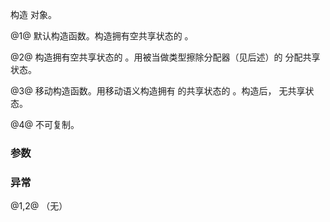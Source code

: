 {{cpp/experimental/promise/title|promise {{mark since libfund_ts}}}}
{{cpp/experimental/lib extensions/pmr/navbar}}
{{dcl begin}}
{{dcl|num=1|since=libfund_ts|
promise();
}}
{{dcl|num=2|since=libfund_ts|
template&lt; class Alloc &gt;
promise( std::allocator_arg_t, const Alloc&amp; alloc );
}}
{{dcl|num=3|since=libfund_ts|
promise( promise&amp;&amp; other ) noexcept;
}}
{{dcl|num=4|since=libfund_ts|1=
promise( const promise&amp; other ) = delete;
}}
{{dcl end}}

构造 {{tt|std::experimental::promise}} 对象。

@1@ 默认构造函数。构造拥有空共享状态的 {{tt|promise}}。

@2@ 构造拥有空共享状态的 {{tt|promise}}。用被当做类型擦除分配器（见后述）的 {{c|alloc}} 分配共享状态。

@3@ 移动构造函数。用移动语义构造拥有 {{c|other}} 的共享状态的 {{tt|promise}}。构造后，{{c|other}} 无共享状态。

@4@ {{tt|std::experimental::promise}} 不可复制。

{{cpp/experimental/type erased allocator|promise}}

===参数===
{{par begin}}
{{par | alloc |用于分配共享状态的分配器}}
{{par | other |取得其共享状态的另一 {{tt|std::experimental::promise}}}}
{{par end}}

===异常===
@1,2@ （无）

{{langlinks|en}}